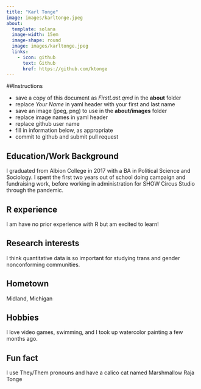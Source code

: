 ```yaml
---
title: "Karl Tonge"
image: images/karltonge.jpeg
about:
  template: solana
  image-width: 15em
  image-shape: round
  image: images/karltonge.jpeg
  links:
    - icon: github
      text: Github
      href: https://github.com/ktonge
---
```


##Instructions

  - save a copy of this document as *FirstLast.qmd* in the **about** folder
  - replace *Your Name* in yaml header with your first and last name
  - save an image (jpeg, png) to use in the **about/images** folder
  - replace image names in yaml header
  - replace github user name
  - fill in information below, as appropriate
  - commit to github and submit pull request

## Education/Work Background
I graduated from Albion College in 2017 with a BA in Political Science and Sociology.  I spent the first two years out of school doing campaign and fundraising work, before working in administration for SHOW Circus Studio through the pandemic.  

## R experience
I am have no prior experience with R but am excited to learn! 

## Research interests
I think quantitative data is so important for studying trans and gender nonconforming communities.

## Hometown
Midland, Michigan

## Hobbies
I love video games, swimming, and I took up watercolor painting a few months ago.  

## Fun fact
I use They/Them pronouns and have a calico cat named Marshmallow Raja Tonge 
